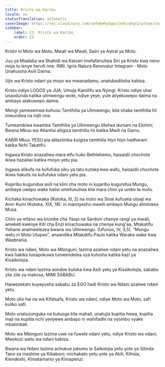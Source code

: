 ```yaml
---
title: Kristo wa Karibu
locale: sw
statusTranslation: automatic
coverImage: https://res.cloudinary.com/xmfm6mhw3gwctndtcubgx2rptnae/image/upload/v1741354419/small_cover_la_gran_rebelion_28716e29d2.webp
sidebar:
    label: 23. Kristo wa Karibu
    order: 23
---
```

Kristo ni Moto wa Moto, Mwali wa Mwali, Saini ya Astral ya Moto.

Juu ya Msalaba wa Shahidi wa Kalvari imefafanuliwa Siri ya Kristo kwa neno moja tu lenye herufi nne: INRI. Ignis Natura Renovatur Integram - Moto Unahuisha Asili Daima.

Ujio wa Kristo ndani ya moyo wa mwanadamu, unatubadilisha kabisa.

Kristo ndiye LOGOS ya JUA, Umoja Kamilifu wa Nyingi. Kristo ndiye uhai unaodunda katika ulimwengu wote, ndiye yeye, yule aliyekuwepo daima na ambaye atakuwepo daima.

Mengi yamesemwa kuhusu Tamthilia ya Ulimwengu; bila shaka tamthilia hii imeundwa na injili nne.

Tumeambiwa kwamba Tamthilia ya Ulimwengu ililetwa duniani na Elohim; Bwana Mkuu wa Atlantisi aliigiza tamthilia hii katika Mwili na Damu.

KABIR Mkuu YESU pia alilazimika kuigiza tamthilia hiyo hiyo hadharani katika Nchi Takatifu.

Ingawa Kristo anazaliwa mara elfu huko Bethlehemu, haisaidii chochote ikiwa hazaliwi katika mioyo yetu pia.

Ingawa alikufa na kufufuka siku ya tatu kutoka kwa wafu, haisaidii chochote ikiwa hakufa na kufufuka ndani yetu pia.

Kujaribu kugundua asili na kiini cha moto ni kujaribu kugundua Mungu, ambaye uwepo wake halisi umefunuliwa kila mara chini ya umbo la moto.

Kichaka kinachowaka (Kutoka, III, 2) na moto wa Sinai kufuatia utoaji wa Amri Kumi (Kutoka, XIX, 18): ni maonyesho mawili ambayo Mungu alimtokea Musa.

Chini ya mfano wa kiumbe cha Yaspi na Sardoni chenye rangi ya mwali, ameketi kwenye Kiti cha Enzi kinachowaka na chenye kung'aa, Mtakatifu Yohane anamwelezea bwana wa Ulimwengu. (Ufunuo, IV, 3,5). "Mungu wetu ni Moto Utupao", anaandika Mtakatifu Paulo katika Waraka wake kwa Waebrania.

Kristo wa ndani, Moto wa Mbinguni, lazima azaliwe ndani yetu na anazaliwa kwa hakika tunapokuwa tumeendelea vya kutosha katika kazi ya Kisaikolojia.

Kristo wa ndani lazima aondoe kutoka kwa Asili yetu ya Kisaikolojia, sababu zile zile za makosa; MIMI SABABU.

Haiwezekani kuyeyusha sababu za EGO hadi Kristo wa Ndani azaliwe ndani yetu.

Moto ulio hai na wa Kifalsafa, Kristo wa ndani, ndiye Moto wa Moto, safi kuliko safi.

Moto unatuzunguka na kutuoga kila mahali, unatujia kupitia hewa, kupitia maji na kupitia nchi yenyewe ambayo ni wahifadhi na vyombo vyake mbalimbali.

Moto wa Mbinguni lazima uwe na fuwele ndani yetu, ndiye Kristo wa ndani, Mwokozi wetu wa ndani kabisa.

Bwana wa Ndani lazima achukue jukumu la Saikolojia yetu yote ya Silinda Tano za mashine ya Kikaboni; michakato yetu yote ya Akili, Kihisia, Kiendeshi, Kimatamanio ya Kimapenzi.

